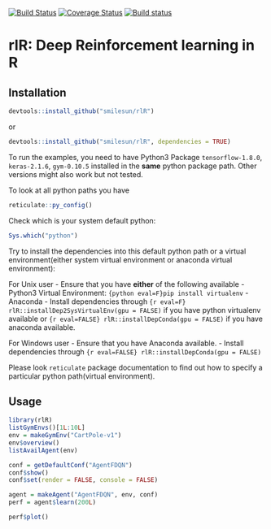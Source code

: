 [![Build Status](https://travis-ci.com/smilesun/rlR.svg?branch=master)](https://travis-ci.com/smilesun/rlR)
[![Coverage Status](https://coveralls.io/repos/github/smilesun/rlR/badge.svg?branch=master)](https://coveralls.io/github/smilesun/rlR?branch=master)
[![Build status](https://ci.appveyor.com/api/projects/status/d0oyb358bh3e8r7r?svg=true)](https://ci.appveyor.com/project/smilesun/rlr)

# rlR: Deep Reinforcement learning in R

## Installation
```r
devtools::install_github("smilesun/rlR")
```
or 

```r
devtools::install_github("smilesun/rlR", dependencies = TRUE)
```
To run the examples,  you need to have Python3 Package `tensorflow-1.8.0`, `keras-2.1.6`, `gym-0.10.5` installed in the **same** python package path. Other versions might also work but not tested.

To look at all python paths you have
```r
reticulate::py_config()
```

Check which is your system default python:
```r
Sys.which("python")
```

Try to install the dependencies into this default python path or a virtual environment(either system virtual environment or anaconda virtual environment):

For Unix user
- Ensure that you have **either** of the following available
  - Python3 Virtual Environment: `{python eval=F}pip install virtualenv`
  - Anaconda
- Install dependencies through `{r eval=F} rlR::installDep2SysVirtualEnv(gpu = FALSE)` if you have python virtualenv available or `{r eval=FALSE} rlR::installDepConda(gpu = FALSE)` if you have anaconda available.


For Windows user
- Ensure that you have Anaconda available.
- Install dependencies through `{r eval=FALSE} rlR::installDepConda(gpu = FALSE)` 

Please look `reticulate` package documentation to find out how to specify a particular python path(virtual environment).

## Usage
```r
library(rlR)
listGymEnvs()[1L:10L]
env = makeGymEnv("CartPole-v1")
env$overview()
listAvailAgent(env)
```

```r
conf = getDefaultConf("AgentFDQN")
conf$show()
conf$set(render = FALSE, console = FALSE)
```

```r
agent = makeAgent("AgentFDQN", env, conf)
perf = agent$learn(200L)
```

```r
perf$plot()
```
